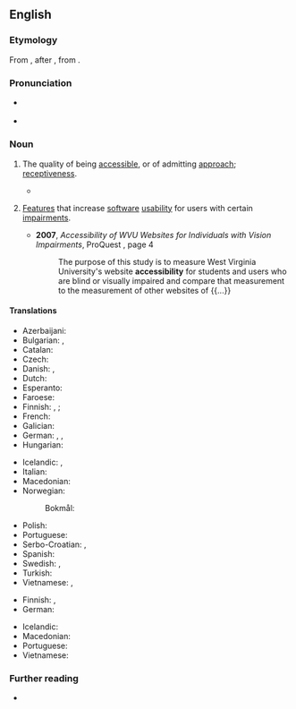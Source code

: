 ==English==

===Etymology===
From {{affix|en|accessible|-ity}}, after {{der|en|LL.|accessibilitas}}, from {{der|en|la|accessibilis}}.

===Pronunciation===
* {{a|US}} {{IPA|en|/ækˌsɛs.əˈbɪl.ət.i/}}
* {{audio|en|LL-Q1860 (eng)-Vealhurl-accessibility.wav|Audio (Southern England)}}

===Noun===
{{en-noun|-|+}}

# The quality of being [[accessible]], or of admitting [[approach]]; [[receptiveness]].
#: {{ant|en|inaccessibility}}
#* {{quote-journal|en|date=2021 May 19|author=David Clough|title=Swiss precision meets UK growth|journal=RAIL|issue=931|page=57|text=He says the company's FLIRT design, in particular its retractable steps, provides greater '''accessibility''', while the technology is highly innovative and reliable.}}
# {{senseid|en|design}} {{lb|en|computing|web design}} [[feature|Feature]]s that increase [[software]] [[usability]] for users with certain [[impairment]]s.
#: {{syn|en|a11y}}
#* '''2007''', ''Accessibility of WVU Websites for Individuals with Vision Impairments'', ProQuest {{ISBN|9780549459835}}, page 4
#*: The purpose of this study is to measure West Virginia University's website '''accessibility''' for students and users who are blind or visually impaired and compare that measurement to the measurement of other websites of {{...}}

====Translations====
{{trans-top|the quality of being accessible, or of admitting approach}}
* Azerbaijani: {{t|az|əlçatanlıq}}
* Bulgarian: {{t+|bg|достъпност}}, {{t|bg|достижимост}}
* Catalan: {{t+|ca|accessibilitat|f}}
* Czech: {{t+|cs|bezbariérový přístup|m}}
* Danish: {{t+|da|tilgængelighed|c}}, {{t|da|adgangsforhold}}
* Dutch: {{t+|nl|toegankelijkheid|f}}
* Esperanto: {{t|eo|alirebleco}}
* Faroese: {{t|fo|atkomuviðurskifti}}
* Finnish: {{t+|fi|esteettömyys}}, {{t+|fi|saavutettavuus}}; {{t+|fi|julkisuus}} {{q|of documents}}
* French: {{t+|fr|accessibilité|f}}
* Galician: {{t+|gl|accesibilidade|f}}
* German: {{t|de|Zugänglichkeit|f}}, {{t+|de|Barrierefreiheit|f}}, {{t+|de|Erreichbarkeit|f}}
* Hungarian: {{t+|hu|hozzáférhetőség}}
{{trans-mid}}
* Icelandic: {{t|is|aðgengileiki|m}}, {{t|is|aðgengismál|n-p}}
* Italian: {{t+|it|accessibilità|f}}
* Macedonian: {{t|mk|пристапност|f}}
* Norwegian:
*: Bokmål: {{t|nb|tilgjengelighet|m|f}}
* Polish: {{t+|pl|dostępność|f}}
* Portuguese: {{t+|pt|acessibilidade|f}}
* Serbo-Croatian: {{t+|sh|dostupnost}}, {{t+|sh|pristupačnost}}
* Spanish: {{t+|es|accesibilidad|f}}
* Swedish: {{t+|sv|tillgänglighet|c}}, {{t|sv|åtkomlighet|c}}
* Turkish: {{t|tr|ulaşılabilirlik}}
* Vietnamese: {{t|vi|(tính) [[tiếp cận]]}}, {{t|vi|[[khả năng]] [[tiếp cận]]}}
{{trans-bottom}}

{{trans-top|feature that increases software usability}}
* Finnish: {{t+|fi|saavutettavuus}} , {{t|fi|helppokäyttöisyys}}
* German: {{t+|de|Barrierefreiheit|f}}
{{trans-mid}}
* Icelandic: {{t|is|aðgengileiki|m}}
* Macedonian: {{t|mk|пристапност|f}}
* Portuguese: {{t+|pt|acessibilidade|f}}
* Vietnamese: {{t+|vi|trợ năng}}
{{trans-bottom}}

===Further reading===
* {{pedia}}